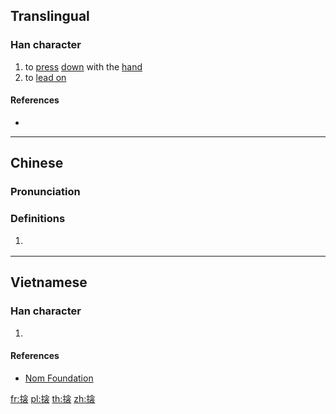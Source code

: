 ==Translingual==

===Han character===
{{Han char|rn=64|rad=手|as=10|sn=13|four=|canj=QOIV|ids=⿰扌衾}}

# to [[press]] [[down]] with the [[hand]]
# to [[lead on]]

====References====
* {{Han ref|kx=0445.370|dkj=12448|dj=0796.170|hdz=31934.040|uh=6407|ud=25607}}

----

==Chinese==
{{zh-forms}}

===Pronunciation===
{{zh-pron
|c=kam2
|mc=y
|oc=y
|cat=
}}

===Definitions===
{{zh-hanzi}}

# {{lb|zh|Cantonese}} {{zh-alt-form|冚}}

----

==Vietnamese==

===Han character===
{{vi-hantu|rs=手10|khấm}}

# {{defn|lang=vi|sort=手10}}

====References====
* [http://nomfoundation.org/common/nom_details.php?codepoint=6407 Nom Foundation]

[[fr:搇]]
[[pl:搇]]
[[th:搇]]
[[zh:搇]]